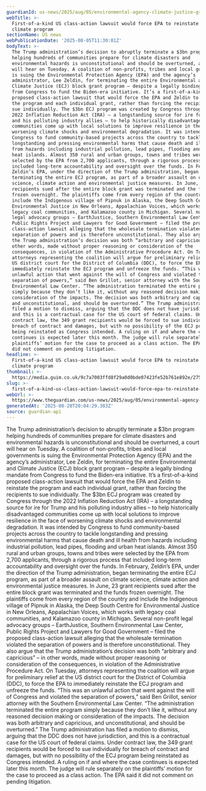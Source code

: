 ```yaml
---
guardianId: us-news/2025/aug/05/environmental-agency-climate-justice-grants-freeze-lawsuit
webTitle: >-
  First-of-a-kind US class-action lawsuit would force EPA to reinstate $3bn
  climate program
sectionName: US news
webPublicationDate: '2025-08-05T11:30:01Z'
bodyText: >-
  The Trump administration’s decision to abruptly terminate a $3bn program
  helping hundreds of communities prepare for climate disasters and
  environmental hazards is unconstitutional and should be overturned, a court
  will hear on Tuesday. A coalition of non-profits, tribes and local governments
  is suing the Environmental Protection Agency (EPA) and the agency’s
  administrator, Lee Zeldin, for terminating the entire Environmental and
  Climate Justice (ECJ) block grant program – despite a legally binding mandate
  from Congress to fund the Biden-era initiative. It’s a first-of-a-kind
  proposed class-action lawsuit that would force the EPA and Zeldin to reinstate
  the program and each individual grant, rather than forcing the recipients to
  sue individually. The $3bn ECJ program was created by Congress through the
  2022 Inflation Reduction Act (IRA) – a longstanding source for ire for Trump
  and his polluting industry allies – to help historically disadvantaged
  communities come up with local solutions to improve resilience in the face of
  worsening climate shocks and environmental degradation. It was intended by
  Congress to fund community-based projects across the country to tackle
  longstanding and pressing environmental harms that cause death and ill health
  from hazards including industrial pollution, lead pipes, flooding and urban
  heat islands. Almost 350 rural and urban groups, towns and tribes were
  selected by the EPA from 2,700 applicants, through a rigorous process that
  included long-term accountability and oversight over the funds. In February,
  Zeldin’s EPA, under the direction of the Trump administration, began
  terminating the entire ECJ program, as part of a broader assault on climate
  science, climate action and environmental justice measures. In June, 23 grant
  recipients sued after the entire block grant was terminated and the funds
  frozen overnight. The plaintiffs come from every region of the country and
  include the Indigenous village of Pipnuk in Alaska, the Deep South Centre for
  Environmental Justice in New Orleans, Appalachian Voices, which works with
  legacy coal communities, and Kalamazoo county in Michigan. Several non-profit
  legal advocacy groups – EarthJustice, Southern Environmental Law Center,
  Public Rights Project and Lawyers for Good Government – filed the proposed
  class-action lawsuit alleging that the wholesale termination violated the
  separation of powers and is therefore unconstitutional. They also argue that
  the Trump administration’s decision was both “arbitrary and capricious” – in
  other words, made without proper reasoning or consideration of the
  consequences, in violation of the Administrative Procedure Act. On Tuesday,
  attorneys representing the coalition will argue for preliminary relief at the
  US district court for the District of Columbia (DDC), to force the EPA to
  immediately reinstate the ECJ program and unfreeze the funds. “This was an
  unlawful action that went against the will of Congress and violated the
  separation of powers,” said Ben Grillot, senior attorney with the Southern
  Environmental Law Center. “The administration terminated the entire program
  simply because they don’t like it, without any reasoned decision making or
  consideration of the impacts. The decision was both arbitrary and capricious,
  and unconstitutional, and should be overturned.” The Trump administration has
  filed a motion to dismiss, arguing that the DDC does not have jurisdiction,
  and this is a contractual case for the US court of federal claims. Under
  contract law, the 349 grant recipients would be forced to sue individually for
  breach of contract and damages, but with no possibility of the ECJ program
  being reinstated as Congress intended. A ruling on if and where the case
  continues is expected later this month. The judge will rule separately on the
  plaintiffs’ motion for the case to proceed as a class action. The EPA said it
  did not comment on pending litigation.
headline: >-
  First-of-a-kind US class-action lawsuit would force EPA to reinstate $3bn
  climate program
thumbnail: >-
  https://media.guim.co.uk/9c7a7003ffd8f29a0d0bde07423fe52b761e892e/275_0_5209_4168/500.jpg
slug: >-
  first-of-a-kind-us-class-action-lawsuit-would-force-epa-to-reinstate-dollar3bn-climate-program
webUrl: >-
  https://www.theguardian.com/us-news/2025/aug/05/environmental-agency-climate-justice-grants-freeze-lawsuit
generatedAt: '2025-08-28T20:04:29.383Z'
source: guardian-api
---
```

The Trump administration’s decision to abruptly terminate a $3bn program helping hundreds of communities prepare for climate disasters and environmental hazards is unconstitutional and should be overturned, a court will hear on Tuesday. A coalition of non-profits, tribes and local governments is suing the Environmental Protection Agency (EPA) and the agency’s administrator, Lee Zeldin, for terminating the entire Environmental and Climate Justice (ECJ) block grant program – despite a legally binding mandate from Congress to fund the Biden-era initiative. It’s a first-of-a-kind proposed class-action lawsuit that would force the EPA and Zeldin to reinstate the program and each individual grant, rather than forcing the recipients to sue individually. The $3bn ECJ program was created by Congress through the 2022 Inflation Reduction Act (IRA) – a longstanding source for ire for Trump and his polluting industry allies – to help historically disadvantaged communities come up with local solutions to improve resilience in the face of worsening climate shocks and environmental degradation. It was intended by Congress to fund community-based projects across the country to tackle longstanding and pressing environmental harms that cause death and ill health from hazards including industrial pollution, lead pipes, flooding and urban heat islands. Almost 350 rural and urban groups, towns and tribes were selected by the EPA from 2,700 applicants, through a rigorous process that included long-term accountability and oversight over the funds. In February, Zeldin’s EPA, under the direction of the Trump administration, began terminating the entire ECJ program, as part of a broader assault on climate science, climate action and environmental justice measures. In June, 23 grant recipients sued after the entire block grant was terminated and the funds frozen overnight. The plaintiffs come from every region of the country and include the Indigenous village of Pipnuk in Alaska, the Deep South Centre for Environmental Justice in New Orleans, Appalachian Voices, which works with legacy coal communities, and Kalamazoo county in Michigan. Several non-profit legal advocacy groups – EarthJustice, Southern Environmental Law Center, Public Rights Project and Lawyers for Good Government – filed the proposed class-action lawsuit alleging that the wholesale termination violated the separation of powers and is therefore unconstitutional. They also argue that the Trump administration’s decision was both “arbitrary and capricious” – in other words, made without proper reasoning or consideration of the consequences, in violation of the Administrative Procedure Act. On Tuesday, attorneys representing the coalition will argue for preliminary relief at the US district court for the District of Columbia (DDC), to force the EPA to immediately reinstate the ECJ program and unfreeze the funds. “This was an unlawful action that went against the will of Congress and violated the separation of powers,” said Ben Grillot, senior attorney with the Southern Environmental Law Center. “The administration terminated the entire program simply because they don’t like it, without any reasoned decision making or consideration of the impacts. The decision was both arbitrary and capricious, and unconstitutional, and should be overturned.” The Trump administration has filed a motion to dismiss, arguing that the DDC does not have jurisdiction, and this is a contractual case for the US court of federal claims. Under contract law, the 349 grant recipients would be forced to sue individually for breach of contract and damages, but with no possibility of the ECJ program being reinstated as Congress intended. A ruling on if and where the case continues is expected later this month. The judge will rule separately on the plaintiffs’ motion for the case to proceed as a class action. The EPA said it did not comment on pending litigation.
